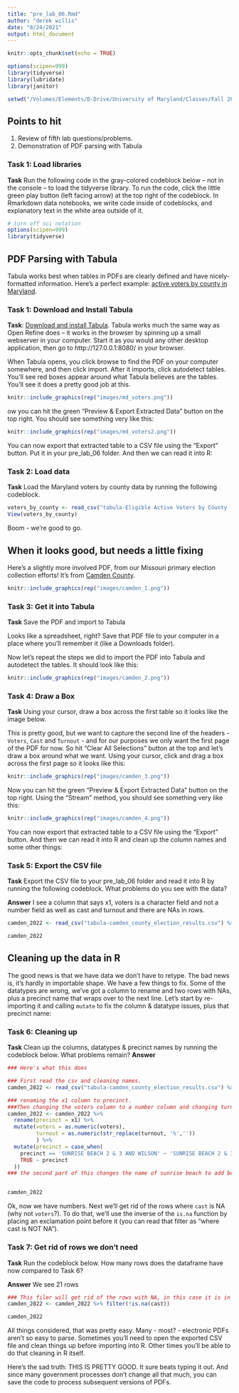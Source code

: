 ```yaml
---
title: "pre_lab_06.Rmd"
author: "derek willis"
date: "8/24/2021"
output: html_document
---
```


```r
knitr::opts_chunk$set(echo = TRUE)

options(scipen=999)
library(tidyverse)
library(lubridate)
library(janitor)

setwd("/Volumes/Elements/D-Drive/University of Maryland/Classes/Fall 2022/Data Journalism/Github Repository/Data_Journalism_2022_Fall/Pre_labs/Pre_lab_06/")


```

## Points to hit
1. Review of fifth lab questions/problems.
2. Demonstration of PDF parsing with Tabula

### Task 1: Load libraries
**Task** Run the following code in the gray-colored codeblock below -- not in the console -- to load the tidyverse library. To run the code, click the little green play button (left facing arrow) at the top right of the codeblock. In Rmarkdown data notebooks, we write code inside of codeblocks, and explanatory text in the white area outside of it.

```r
# turn off sci notation
options(scipen=999)
library(tidyverse)
```

## PDF Parsing with Tabula

Tabula works best when tables in PDFs are clearly defined and have nicely-formatted information. Here's a perfect example: [active voters by county in Maryland](https://www.elections.maryland.gov/press_room/2022_stats/Eligible%20Active%20Voters%20by%20County%20-%20GP22.pdf).

### Task 1: Download and Install Tabula

**Task**: [Download and install Tabula](https://tabula.technology/). Tabula works much the same way as Open Refine does -- it works in the browser by spinning up a small webserver in your computer. Start it as you would any other desktop application, then go to http://127.0.0.1:8080/ in your browser.

When Tabula opens, you click browse to find the PDF on your computer somewhere, and then click import. After it imports, click autodetect tables. You'll see red boxes appear around what Tabula believes are the tables. You'll see it does a pretty good job at this.

```r
knitr::include_graphics(rep("images/md_voters.png"))
```

ow you can hit the green "Preview & Export Extracted Data" button on the top right. You should see something very like this:

```r
knitr::include_graphics(rep("images/md_voters2.png"))
```

You can now export that extracted table to a CSV file using the "Export" button. Put it in your pre_lab_06 folder. And then we can read it into R:

### Task 2: Load data
**Task** Load the Maryland voters by county data by running the following codeblock.

```r
voters_by_county <- read_csv("tabula-Eligible Active Voters by County - GP22.csv")
View(voters_by_county)
```

Boom - we're good to go.

## When it looks good, but needs a little fixing

Here's a slightly more involved PDF, from our Missouri primary election collection efforts! It's from [Camden County](https://drive.google.com/file/d/1PcsvFpkulCZUM6bnEM74cttf3W0WWC0U/view?usp=sharing).

```r
knitr::include_graphics(rep("images/camden_1.png"))
```

### Task 3: Get it into Tabula
**Task** Save the PDF and import to Tabula

Looks like a spreadsheet, right? Save that PDF file to your computer in a place where you'll remember it (like a Downloads folder).

Now let's repeat the steps we did to import the PDF into Tabula and autodetect the tables. It should look like this:

```r
knitr::include_graphics(rep("images/camden_2.png"))
```

### Task 4: Draw a Box
**Task** Using your cursor, draw a box across the first table so it looks like the image below.

This is pretty good, but we want to capture the second line of the headers - `Voters`, `Cast` and `Turnout` - and for our purposes we only want the first page of the PDF for now. So hit "Clear All Selections" button at the top and let's draw a box around what we want. Using your cursor, click and drag a box across the first page so it looks like this:

```r
knitr::include_graphics(rep("images/camden_3.png"))
```

Now you can hit the green "Preview & Export Extracted Data" button on the top right. Using the "Stream" method, you should see something very like this:

```r
knitr::include_graphics(rep("images/camden_4.png"))
```

You can now export that extracted table to a CSV file using the "Export" button. And then we can read it into R and clean up the column names and some other things:

### Task 5: Export the CSV file 
**Task** Export the CSV file to your pre_lab_06 folder and read it into R by running the following codeblock. What problems do you see with the data?

**Answer** I see a column that says x1, voters is a character field and not a number field as well as cast and turnout and there are NAs in rows. 


```r
camden_2022 <- read_csv("tabula-camden_county_election_results.csv") %>% clean_names()

camden_2022
```

## Cleaning up the data in R

The good news is that we have data we don't have to retype. The bad news is, it's hardly in importable shape. We have a few things to fix. Some of the datatypes are wrong, we've got a column to rename and two rows with NAs, plus a precinct name that wraps over to the next line. Let's start by re-importing it and calling `mutate` to fix the column & datatype issues, plus that precinct name:

### Task 6: Cleaning up
**Task** Clean up the columns, datatypes & precinct names by running the codeblock below. What problems remain?
**Answer**


```r

### Here's what this does

### First read the csv and cleaning names.
camden_2022 <- read_csv("tabula-camden_county_election_results.csv") %>% clean_names()

### renaming the x1 column to precinct.
###Then changing the voters column to a number column and changing turnout to become numberic while replacing the percent with blank.
camden_2022 <- camden_2022 %>%
  rename(precinct = x1) %>%
  mutate(voters = as.numeric(voters),
         turnout = as.numeric(str_replace(turnout, '%',''))
         ) %>%
  mutate(precinct = case_when(
    precinct == 'SUNRISE BEACH 2 & 3 AND WILSON' ~ 'SUNRISE BEACH 2 & 3 AND WILSON BEND',
    TRUE ~ precinct
  ))
### the second part of this changes the name of sunrise beach to add bend to it.


camden_2022
```

Ok, now we have numbers. Next we'll get rid of the rows where `cast` is NA (why not `voters`?). To do that, we'll use the inverse of the `is.na` function by placing an exclamation point before it (you can read that filter as "where cast is NOT NA").

### Task 7: Get rid of rows we don't need
**Task** Run the codeblock below. How many rows does the dataframe have now compared to Task 6?

**Answer** We see 21 rows 

```r

### This filer will get rid of the rows with NA, in this case it is in cast.
camden_2022 <- camden_2022 %>% filter(!is.na(cast))

camden_2022
```
All things considered, that was pretty easy. Many - most? - electronic PDFs aren't so easy to parse. Sometimes you'll need to open the exported CSV file and clean things up before importing into R. Other times you'll be able to do that cleaning in R itself.

Here's the sad truth: THIS IS PRETTY GOOD. It sure beats typing it out. And since many government processes don't change all that much, you can save the code to process subsequent versions of PDFs.

